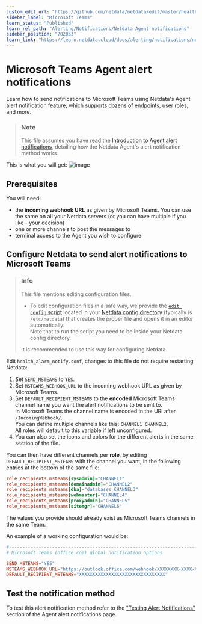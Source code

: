 ```yaml
---
custom_edit_url: "https://github.com/netdata/netdata/edit/master/health/notifications/msteams/README.md"
sidebar_label: "Microsoft Teams"
learn_status: "Published"
learn_rel_path: "Alerting/Notifications/Netdata Agent notifications"
sidebar_position: "702053"
learn_link: "https://learn.netdata.cloud/docs/alerting/notifications/netdata-agent-notifications/microsoft-teams"
---
```

# Microsoft Teams Agent alert notifications

Learn how to send notifications to Microsoft Teams using Netdata's Agent alert notification feature, which supports dozens of endpoints, user roles, and more.

> ### Note
>
> This file assumes you have read the [Introduction to Agent alert notifications](/docs/alerting/notifications/netdata-agent-notifications), detailing how the Netdata Agent's alert notification method works.

This is what you will get:
![image](https://user-images.githubusercontent.com/1122372/92710359-0385e680-f358-11ea-8c52-f366a4fb57dd.png)

## Prerequisites

You will need:

- the **incoming webhook URL** as given by Microsoft Teams. You can use the same on all your Netdata servers (or you can have multiple if you like - your decision)
- one or more channels to post the messages to
- terminal access to the Agent you wish to configure

## Configure Netdata to send alert notifications to Microsoft Teams

> ### Info
>
> This file mentions editing configuration files.  
>
> - To edit configuration files in a safe way, we provide the [`edit config` script](/docs/configuring/configuration#use-edit-config-to-edit-configuration-files) located in your [Netdata config directory](/docs/configuring/configuration#the-netdata-config-directory) (typically is `/etc/netdata`) that creates the proper file and opens it in an editor automatically.  
> Note that to run the script you need to be inside your Netdata config directory.
>
> It is recommended to use this way for configuring Netdata.

Edit `health_alarm_notify.conf`, changes to this file do not require restarting Netdata:

1. Set `SEND_MSTEAMS` to `YES`.
2. Set `MSTEAMS_WEBHOOK_URL` to the incoming webhook URL as given by Microsoft Teams.
3. Set `DEFAULT_RECIPIENT_MSTEAMS` to the **encoded** Microsoft Teams channel name you want the alert notifications to be sent to.  
    In Microsoft Teams the channel name is encoded in the URI after `/IncomingWebhook/`.  
    You can define multiple channels like this: `CHANNEL1 CHANNEL2`.  
    All roles will default to this variable if left unconfigured.
4. You can also set the icons and colors for the different alerts in the same section of the file.

You can then have different channels per **role**, by editing `DEFAULT_RECIPIENT_MSTEAMS` with the channel you want, in the following entries at the bottom of the same file:

```conf
role_recipients_msteams[sysadmin]="CHANNEL1"
role_recipients_msteams[domainadmin]="CHANNEL2"
role_recipients_msteams[dba]="databases CHANNEL3"
role_recipients_msteams[webmaster]="CHANNEL4"
role_recipients_msteams[proxyadmin]="CHANNEL5"
role_recipients_msteams[sitemgr]="CHANNEL6"
```

The values you provide should already exist as Microsoft Teams channels in the same Team.

An example of a working configuration would be:

```conf
#------------------------------------------------------------------------------
# Microsoft Teams (office.com) global notification options

SEND_MSTEAMS="YES"
MSTEAMS_WEBHOOK_URL="https://outlook.office.com/webhook/XXXXXXXX-XXXX-XXXX-XXXX-XXXXXXXXXXXX@XXXXXXXX-XXXX-XXXX-XXXX-XXXXXXXXXXXX/IncomingWebhook/CHANNEL/XXXXXXXX-XXXX-XXXX-XXXX-XXXXXXXXXXXX"
DEFAULT_RECIPIENT_MSTEAMS="XXXXXXXXXXXXXXXXXXXXXXXXXXXXXXXX"
```

## Test the notification method

To test this alert notification method refer to the ["Testing Alert Notifications"](/docs/alerting/notifications/netdata-agent-notifications#testing-alert-notifications) section of the Agent alert notifications page.
